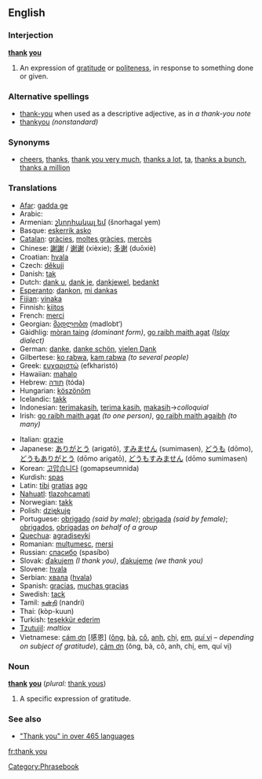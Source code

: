 ==English==

===Interjection===
'''[[thank]] [[you]]'''

# An expression of [[gratitude]] or [[politeness]], in response to something done or given.

===Alternative spellings===
*[[thank-you]] when used as a descriptive adjective, as in ''a thank-you note''
*[[thankyou]] ''(nonstandard)''

===Synonyms===
*[[cheers]], [[thanks]], [[thank you very much]], [[thanks a lot]], [[ta]], [[thanks a bunch]], [[thanks a million]]

===Translations===
{{top}}
*[[Afar]]: [[gadda ge]]
*Arabic: {{ARchar|[[شكرا|شكرًا]]}} {{Unicode|(šúkran)}}
*Armenian: [[շնորհակալ եմ]] (šnorhagal yem)
*Basque: [[eskerrik asko]]
*[[Catalan]]: [[gràcies]], [[moltes gràcies]], [[mercès]]
*Chinese: [[謝謝]] / [[谢谢]] (xièxie); [[多谢]] (duōxiè)
*Croatian: [[hvala]]
*Czech: [[děkuji]]
*Danish: [[tak]]
*Dutch: [[dank u]], [[dank je]], [[dankjewel]], [[bedankt]]
*[[Esperanto]]: [[dankon]], [[mi dankas]]
*[[Fijian]]: [[vinaka]]
*Finnish: [[kiitos]]
*French: [[merci]]
*Georgian: [[მადლობთ]] (madlobt‘)
*Gàidhlig: [[mòran taing]] ''(dominant form)'', [[go raibh maith agat]] ''([[w:Islay|Islay]] dialect)''
*German: [[danke]], [[danke schön]], [[vielen Dank]]
*Gilbertese: [[ko rabwa]], [[kam rabwa]] ''(to several people)''
*Greek: [[ευχαριστώ]] (efkharistó)
*Hawaiian: [[mahalo]]
*Hebrew: [[תודה]] (tóda)
*Hungarian: [[köszönöm]]
*Icelandic: [[takk]]
*Indonesian: [[terimakasih]], [[terima kasih]], [[terima kasih|makasih]]&rarr;''colloquial''
*Irish: [[go raibh maith agat]] ''(to one person)'', [[go raibh maith agaibh]] ''(to many)''
{{mid}}
*Italian: [[grazie]]
*Japanese: [[ありがとう]] (arigatō), [[すみません]] (sumimasen), [[どうも]] (dōmo), [[どうもありがとう]] (dōmo arigatō), [[どうもすみません]] (dōmo sumimasen)
*Korean: [[고맙습니다]] (gomapseumnida)
*Kurdish: [[spas]]
*Latin: [[tibi]] [[gratia]]s [[ago]]
*[[Nahuatl]]: [[tlazohcamati]]
*Norwegian: [[takk]]
*Polish: [[dziękuję]]
*Portuguese: [[obrigado]] ''(said by male)''; [[obrigada]] ''(said by female)''; [[obrigados]], [[obrigadas]] ''on behalf of a group''
*[[Quechua]]: [[agradiseyki]]
*Romanian: [[mulţumesc]], [[mersi]]
*Russian: [[спасибо]] (spasíbo)
*Slovak: [[ďakujem]] ''(I thank you)'', [[ďakujeme]] ''(we thank you)''
*Slovene: [[hvala]]
*Serbian: [[хвала]] ([[hvala]])
*Spanish: [[gracias]], [[muchas gracias]]
*Swedish: [[tack]]
*Tamil: [[நன்றி]] (nandri)
*Thai: {{THchar|[[ขอบคุณ]]}} (kòp-kuun)
*Turkish: [[teşekkür ederim]]
*[[Tzutujil]]: ''maltiox''
*Vietnamese: [[cám ơn]] [感恩] ([[ông]], [[bà#Vietnamese|bà]], [[cô#Vietnamese|cô]], [[anh#Vietnamese|anh]], [[chị]], [[em#Vietnamese|em]], [[quí vị]] &ndash; ''depending on subject of gratitude''), [[cảm ơn]] (ông, bà, cô, anh, chị, em, quí vị)
{{bottom}}

===Noun===
'''[[thank]] [[you]]''' (''plural:'' [[thank yous]])

# A specific expression of gratitude.

===See also===
*[http://www.elite.net/~runner/jennifers/thankyou.htm "Thank you" in over 465 languages]

[[Category:Phrasebook]]

[[fr:thank you]]